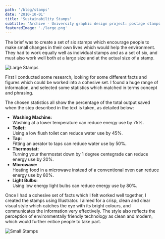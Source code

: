 ```yaml
---
path: '/blog/stamps'
date: '2010-10-01'
title: 'Sustainability Stamps'
subtitle: 'Archive - University graphic design project: postage stamps'
featuredImage: './large.png'
---
```


The brief was to create a set of six stamps which encourage people to make small changes in their own lives which would help the environment. They had to work equally well as individual stamps and as a set of six, and must also work well both at a large size and at the actual size of a stamp.

<p class="add-mobile-spacing">
	<img src="./large.png" alt="Large Stamps" />
</p>

First I conducted some research, looking for some different facts and figures which could be worked into a cohesive set. I found a huge range of information, and selected some statistics which matched in terms concept and phrasing.

The chosen statistics all show the percentage of the total output saved when the step described in the text is taken, as detailed below:

<ul>
	<li><strong>Washing Machine:</strong><br /> Washing at a lower temperature can reduce energy use by 75%.</li>
	<li><strong>Toilet:</strong><br /> Using a low flush toilet can reduce water use by 45%.</li>
	<li><strong>Tap:</strong><br /> Fitting an aerator to taps can reduce water use by 50%.</li>
	<li><strong>Thermostat:</strong><br /> Turning your thermostat down by 1 degree centegrade can reduce energy use by 20%.</li>
	<li><strong>Microwave:</strong><br /> Heating food in a microwave instead of a conventional oven can reduce energy use by 80%.</li>
	<li><strong>Light Bulbs:</strong><br /> Using low energy light bulbs can reduce energy use by 80%.</li>
</ul>

Once I had a cohesive set of facts which I felt worked well together, I created the stamps using Illustrator. I aimed for a crisp, clean and clear visual style which catches the eye with its bright colours, and communicates the information very effectively. The style also reflects the perception of environmentally friendly technology as clean and modern, which would further entice people to take part.

<p class="add-mobile-spacing">
	<img src="./small.png" alt="Small Stamps" />
</p>
